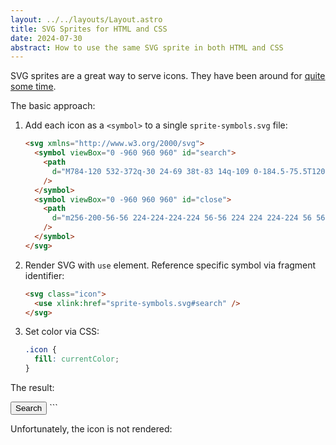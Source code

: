 ```yaml
---
layout: ../../layouts/Layout.astro
title: SVG Sprites for HTML and CSS
date: 2024-07-30
abstract: How to use the same SVG sprite in both HTML and CSS
---
```



SVG sprites are a great way to serve icons. They have been around for [quite some time](https://css-tricks.com/svg-sprites-use-better-icon-fonts/).

The basic approach:

1. Add each icon as a `<symbol>` to a single `sprite-symbols.svg` file:
   ```html
   <svg xmlns="http://www.w3.org/2000/svg">
     <symbol viewBox="0 -960 960 960" id="search">
       <path
         d="M784-120 532-372q-30 24-69 38t-83 14q-109 0-184.5-75.5T120-580q0-109 75.5-184.5T380-840q109 0 184.5 75.5T640-580q0 44-14 83t-38 69l252 252-56 56ZM380-400q75 0 127.5-52.5T560-580q0-75-52.5-127.5T380-760q-75 0-127.5 52.5T200-580q0 75 52.5 127.5T380-400Z"
       />
     </symbol>
     <symbol viewBox="0 -960 960 960" id="close">
       <path
         d="m256-200-56-56 224-224-224-224 56-56 224 224 224-224 56 56-224 224 224 224-56 56-224-224-224 224Z"
       />
     </symbol>
   </svg>
   ```
2. Render SVG with `use` element. Reference specific symbol via fragment identifier:
   ```html
   <svg class="icon">
     <use xlink:href="sprite-symbols.svg#search" />
   </svg>
   ```
3. Set color via CSS:
   ```css
   .icon {
     fill: currentColor;
   }
   ```

The result:

<style set:html={`
.icon-button {
	display: inline-flex;
	align-items: center;
}
.icon-button svg {
	fill: currentColor;
	width: 2rem;
	aspect-ratio: 1;
}
.icon-button:hover,
.icon-button:focus {
	color: red;
}`} />

<button type="button" class="icon-button">
  <svg>
    <use xlink:href={`${symbols}#search`} />
  </svg>
  <span>Search</span>
</button>
<button type="button" class="icon-button">
  <svg>
    <use xlink:href={`${symbols}#close`} />
  </svg>
  <span>Close</span>
</button>

## How to reference the sprite in CSS?

What if we are unable to control the HTML and want to render the icon via CSS instead?

Let's add a background image:

```html
<style>
.var-background::before {
	background-image: url(sprite-symbols.svg#search);
	/* ... */
}
</style>

<button type="button" class="icon-button var-background">
  Search
</button>
```

Unfortunately, the icon is not rendered:

<style
  set:html={`
.var-background::before {
	background-image: url(${symbols}#search);
	content: "";
	width: 2rem;
	aspect-ratio: 1;
}`}
/>

<button type="button" class="icon-button var-background">
  <span>Search</span>
</button>

For this to work, we need to expose a [`<view>`](https://css-tricks.com/svg-fragment-identifiers-work/) element in the sprite. Fortunately, it can be combined with our existing `<symbol>` via a `<use>` intermediate:

```html
<svg
  xmlns="http://www.w3.org/2000/svg"
  xmlns:xlink="http://www.w3.org/1999/xlink"
>
  <symbol viewBox="0 -960 960 960" id="search">
    <path
      d="M784-120 532-372q-30 24-69 38t-83 14q-109 0-184.5-75.5T120-580q0-109 75.5-184.5T380-840q109 0 184.5 75.5T640-580q0 44-14 83t-38 69l252 252-56 56ZM380-400q75 0 127.5-52.5T560-580q0-75-52.5-127.5T380-760q-75 0-127.5 52.5T200-580q0 75 52.5 127.5T380-400Z"
    />
  </symbol>
  <use xlink:href="#search" width="960" height="960" x="0" y="0"></use>
  <view id="search-view" viewBox="0 0 960 960" />

  <symbol viewBox="0 -960 960 960" id="close">
    <path
      d="m256-200-56-56 224-224-224-224 56-56 224 224 224-224 56 56-224 224 224 224-56 56-224-224-224 224Z"
    />
  </symbol>
  <use xlink:href="#close" width="960" height="960" x="0" y="960"></use>
  <view id="close-view" viewBox="0 960 960 960" />
</svg>
```

Now we can use the fragment identifier of the new `<view id="search-view" />` element:

```css
.var-view::before {
	background-image: url(sprite-hybrid.svg#search-view);
	/* ... */
}
```

The updated result:

<style
  set:html={`
.var-view::before {
	background-image: url(${hybrid}#search-view);
}
`}
/>

<button type="button" class="icon-button var-background var-view">
  <span>Search</span>
</button>

## How to change color on hover/active?

`mask-image` to the rescue. Instead of using `background-image`, we set a background color and use the icon as a mask:

```css
.var-mask::before {
	background: currentColor;
	mask-image: url(sprite-hybrid.svg#search-view);
	/** ... */
}
```

The final result:

<style
  set:html={`
.var-mask::before {
	background: currentColor;
	mask-image: url(${hybrid}#search-view);
}
`}
/>

<button type="button" class="icon-button var-background var-view var-mask">
  <span>Search</span>
</button>

## How to automate this?

I'm currently using the highly recommended [svg-sprite](https://github.com/svg-sprite/svg-sprite) library to generate SVG sprites from a folder of icons. At the time of writing this article, it does not yet provide a [hybrid mode](https://github.com/svg-sprite/svg-sprite/issues/678). However, since its [compile method](https://github.com/svg-sprite/svg-sprite/blob/main/docs/api.md) returns both the generated SVG and all shapes, we can use the `symbol` [output mode](https://github.com/svg-sprite/svg-sprite/blob/main/docs/configuration.md#output-modes) and manually extend the generated SVG with a `<use ... /><view ... />` for each symbol by [looping through the shapes](https://github.com/svg-sprite/svg-sprite/issues/678#issuecomment-2257095890).
